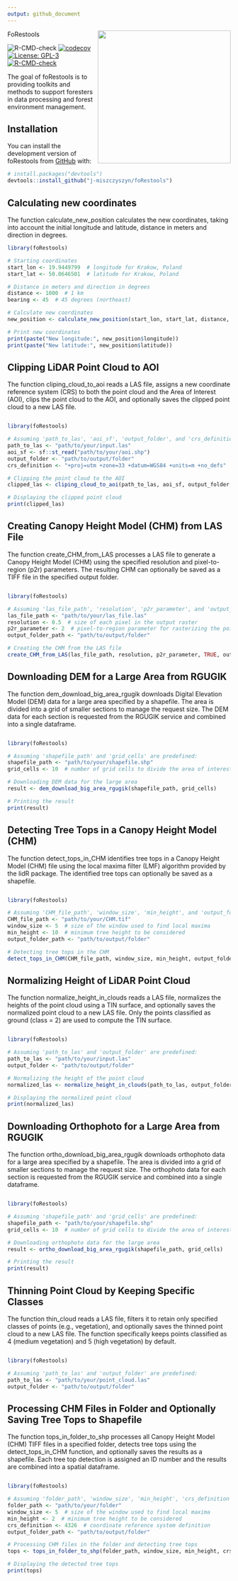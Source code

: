 ```yaml
---
output: github_document
---
```


<!-- README.md is generated from README.Rmd. Please edit that file -->
<img src="man/figures/logo.png" align="right" height="300" alt="" /> 
FoRestools

<!-- badges: start -->
![R-CMD-check](https://github.com/j-miszczyszyn/foRestools/actions/workflows/R-CMD-check.yaml/badge.svg)
[![codecov](https://codecov.io/gh/j-miszczyszyn/foRestools/branch/main/graph/badge.svg)](https://codecov.io/gh/j-miszczyszyn/foRestools)
[![License: GPL-3](https://img.shields.io/badge/License-GPL--3-blue.svg)](https://opensource.org/licenses/GPL-3.0)
[![R-CMD-check](https://github.com/j-miszczyszyn/foRestools/actions/workflows/R-CMD-check.yaml/badge.svg)](https://github.com/j-miszczyszyn/foRestools/actions/workflows/R-CMD-check.yaml)
<!-- badges: end -->

The goal of foRestools is to providing toolkits and methods to support
foresters in data processing and forest environment management.

## Installation

You can install the development version of foRestools from
[GitHub](https://github.com/) with:

``` r
# install.packages("devtools")
devtools::install_github("j-miszczyszyn/foRestools")
```

## Calculating new coordinates 

The function calculate_new_position calculates the new coordinates, taking into account the initial longitude and latitude, distance in meters and direction in degrees.

```r
library(foRestools)

# Starting coordinates
start_lon <- 19.9449799  # longitude for Krakow, Poland
start_lat <- 50.0646501  # latitude for Krakow, Poland

# Distance in meters and direction in degrees
distance <- 1000  # 1 km
bearing <- 45  # 45 degrees (northeast)

# Calculate new coordinates
new_position <- calculate_new_position(start_lon, start_lat, distance, bearing)

# Print new coordinates
print(paste("New longitude:", new_position$longitude))
print(paste("New latitude:", new_position$latitude))
```
## Clipping LiDAR Point Cloud to AOI

The function cliping_cloud_to_aoi reads a LAS file, assigns a new coordinate reference system (CRS) to both the point cloud and the Area of Interest (AOI), clips the point cloud to the AOI, and optionally saves the clipped point cloud to a new LAS file.

```r

library(foRestools)

# Assuming 'path_to_las', 'aoi_sf', 'output_folder', and 'crs_definition' are predefined:
path_to_las <- "path/to/your/input.las"
aoi_sf <- sf::st_read("path/to/your/aoi.shp")
output_folder <- "path/to/output/folder"
crs_definition <- "+proj=utm +zone=33 +datum=WGS84 +units=m +no_defs"

# Clipping the point cloud to the AOI
clipped_las <- cliping_cloud_to_aoi(path_to_las, aoi_sf, output_folder, crs_definition, TRUE)

# Displaying the clipped point cloud
print(clipped_las)
```
## Creating Canopy Height Model (CHM) from LAS File

The function create_CHM_from_LAS processes a LAS file to generate a Canopy Height Model (CHM) using the specified resolution and pixel-to-region (p2r) parameters. The resulting CHM can optionally be saved as a TIFF file in the specified output folder.

```r

library(foRestools)

# Assuming 'las_file_path', 'resolution', 'p2r_parameter', and 'output_folder_path' are predefined:
las_file_path <- "path/to/your/las_file.las"
resolution <- 0.5  # size of each pixel in the output raster
p2r_parameter <- 2  # pixel-to-region parameter for rasterizing the point cloud
output_folder_path <- "path/to/output/folder"

# Creating the CHM from the LAS file
create_CHM_from_LAS(las_file_path, resolution, p2r_parameter, TRUE, output_folder_path)
```

## Downloading DEM for a Large Area from RGUGIK

The function dem_download_big_area_rgugik downloads Digital Elevation Model (DEM) data for a large area specified by a shapefile. The area is divided into a grid of smaller sections to manage the request size. The DEM data for each section is requested from the RGUGIK service and combined into a single dataframe.

```r

library(foRestools)

# Assuming 'shapefile_path' and 'grid_cells' are predefined:
shapefile_path <- "path/to/your/shapefile.shp"
grid_cells <- 10  # number of grid cells to divide the area of interest

# Downloading DEM data for the large area
result <- dem_download_big_area_rgugik(shapefile_path, grid_cells)

# Printing the result
print(result)
```

## Detecting Tree Tops in a Canopy Height Model (CHM)

The function detect_tops_in_CHM identifies tree tops in a Canopy Height Model (CHM) file using the local maxima filter (LMF) algorithm provided by the lidR package. The identified tree tops can optionally be saved as a shapefile.

```r

library(foRestools)

# Assuming 'CHM_file_path', 'window_size', 'min_height', and 'output_folder_path' are predefined:
CHM_file_path <- "path/to/your/CHM.tif"
window_size <- 5  # size of the window used to find local maxima
min_height <- 10  # minimum tree height to be considered
output_folder_path <- "path/to/output/folder"

# Detecting tree tops in the CHM
detect_tops_in_CHM(CHM_file_path, window_size, min_height, output_folder_path, TRUE)
```

## Normalizing Height of LiDAR Point Cloud

The function normalize_height_in_clouds reads a LAS file, normalizes the heights of the point cloud using a TIN surface, and optionally saves the normalized point cloud to a new LAS file. Only the points classified as ground (class = 2) are used to compute the TIN surface.

```r

library(foRestools)

# Assuming 'path_to_las' and 'output_folder' are predefined:
path_to_las <- "path/to/your/input.las"
output_folder <- "path/to/output/folder"

# Normalizing the height of the point cloud
normalized_las <- normalize_height_in_clouds(path_to_las, output_folder, TRUE)

# Displaying the normalized point cloud
print(normalized_las)
```

## Downloading Orthophoto for a Large Area from RGUGIK

The function ortho_download_big_area_rgugik downloads orthophoto data for a large area specified by a shapefile. The area is divided into a grid of smaller sections to manage the request size. The orthophoto data for each section is requested from the RGUGIK service and combined into a single dataframe.

```r

library(foRestools)

# Assuming 'shapefile_path' and 'grid_cells' are predefined:
shapefile_path <- "path/to/your/shapefile.shp"
grid_cells <- 10  # number of grid cells to divide the area of interest

# Downloading orthophoto data for the large area
result <- ortho_download_big_area_rgugik(shapefile_path, grid_cells)

# Printing the result
print(result)
```

## Thinning Point Cloud by Keeping Specific Classes

The function thin_cloud reads a LAS file, filters it to retain only specified classes of points (e.g., vegetation), and optionally saves the thinned point cloud to a new LAS file. The function specifically keeps points classified as 4 (medium vegetation) and 5 (high vegetation) by default.

```r

library(foRestools)

# Assuming 'path_to_las' and 'output_folder' are predefined:
path_to_las <- "path/to/your/point_cloud.las"
output_folder <- "path/to/output/folder"
```

## Processing CHM Files in Folder and Optionally Saving Tree Tops to Shapefile

The function tops_in_folder_to_shp processes all Canopy Height Model (CHM) TIFF files in a specified folder, detects tree tops using the detect_tops_in_CHM function, and optionally saves the results as a shapefile. Each tree top detection is assigned an ID number and the results are combined into a spatial dataframe.

```r

library(foRestools)

# Assuming 'folder_path', 'window_size', 'min_height', 'crs_definition', and 'output_folder_path' are predefined:
folder_path <- "path/to/your/folder"
window_size <- 5  # size of the window used to find local maxima
min_height <- 2  # minimum tree height to be considered
crs_definition <- 4326  # coordinate reference system definition
output_folder_path <- "path/to/output/folder"

# Processing CHM files in the folder and detecting tree tops
tops <- tops_in_folder_to_shp(folder_path, window_size, min_height, crs_definition, output_folder_path, TRUE, TRUE)

# Displaying the detected tree tops
print(tops)
```
